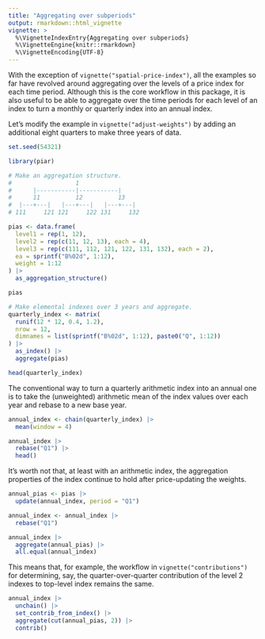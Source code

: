 ```yaml
---
title: "Aggregating over subperiods"
output: rmarkdown::html_vignette
vignette: >
  %\VignetteIndexEntry{Aggregating over subperiods}
  %\VignetteEngine{knitr::rmarkdown}
  %\VignetteEncoding{UTF-8}
---
```


With the exception of `vignette("spatial-price-index")`, all the examples so far
have revolved around aggregating over the levels of a price index for each
time period. Although this is the core workflow in this package, it is also
useful to be able to aggregate over the time periods for each level of an index
to turn a monthly or quarterly index into an annual index.

Let's modify the example in `vignette("adjust-weights")` by adding an additional
eight quarters to make three years of data.

```r
set.seed(54321)

library(piar)

# Make an aggregation structure.
#                  1
#      |-----------|-----------|
#      11          12          13
#  |---+---|   |---+---|   |---+---|
# 111     121 121     122 131     132

pias <- data.frame(
  level1 = rep(1, 12),
  level2 = rep(c(11, 12, 13), each = 4),
  level3 = rep(c(111, 112, 121, 122, 131, 132), each = 2),
  ea = sprintf("B%02d", 1:12),
  weight = 1:12
) |>
  as_aggregation_structure()

pias

# Make elemental indexes over 3 years and aggregate.
quarterly_index <- matrix(
  runif(12 * 12, 0.4, 1.2),
  nrow = 12,
  dimnames = list(sprintf("B%02d", 1:12), paste0("Q", 1:12))
) |>
  as_index() |>
  aggregate(pias)

head(quarterly_index)
```

The conventional way to turn a quarterly arithmetic index into an annual one is
to take the (unweighted) arithmetic mean of the index values over each year and
rebase to a new base year.

```r
annual_index <- chain(quarterly_index) |>
  mean(window = 4)

annual_index |>
  rebase("Q1") |>
  head()
```

It's worth not that, at least with an arithmetic index, the aggregation
properties of the index continue to hold after price-updating the weights.

```r
annual_pias <- pias |>
  update(annual_index, period = "Q1")

annual_index <- annual_index |>
  rebase("Q1")

annual_index |>
  aggregate(annual_pias) |>
  all.equal(annual_index)
```

This means that, for example, the workflow in `vignette("contributions")` for
determining, say, the quarter-over-quarter contribution of the level 2 indexes
to top-level index remains the same.

```r
annual_index |>
  unchain() |>
  set_contrib_from_index() |>
  aggregate(cut(annual_pias, 2)) |>
  contrib()
```